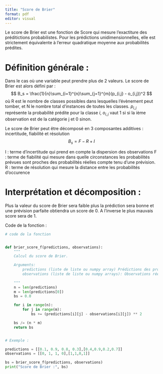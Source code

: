```yaml
---
title: "Score de Brier"
format: pdf
editor: visual
---
```


Le score de Brier est une fonction de Score qui mesure l'exactiture des préditictions probabilistes. Pour les prédictions unidimensionnelles, elle est strictement équivalente à l'erreur quadratique moyenne aux probabilités prédites.

# Définition générale :

Dans le cas où une variable peut prendre plus de 2 valeurs. Le score de Brier est alors défini par : $$
B_s = \frac{1}{n}\sum_{i=1}^{n}\sum_{j=1}^{m}(p_{i,j} - o_{i,j})^2
$$ où R est le nombre de classes possibles dans lesquelles l'évènement peut tomber, et N le nombre total d'instances de toutes les classes. $p_{i,j}$ représente la probabilité prédite pour la classe $i$, $o_{i,j}$ vaut 1 si si la ième observation est de la catégorie j et 0 sinon.

Le score de Brier peut être décomposé en 3 composantes additives : incertitude, fiabilité et résolution $$
B_s = F - R + I 
$$

I : terme d'incertitude qui prend en compte la dispersion des observations F : terme de fiabilité qui mesure dans quelle circonstances les probabilités prévues sont proches des probabilités réelles compte tenu d'une prévision. R : terme de résolution qui mesure la distance entre les probabilités d'occurence

# Interprétation et décomposition :

Plus la valeur du score de Brier sera faible plus la prédiction sera bonne et une prévision parfaite obtiendra un score de 0. A l'inverse le plus mauvais score sera de 1. 


Code de la fonction :

```python
# code de la fonction 


def brier_score_f(predictions, observations):
    """
    Calcul du score de Brier.

    Arguments:
        predictions (liste de liste ou numpy array) Prédictions des probabilités pour chaque classe.
        observations (liste de liste ou numpy arrays): Observations réelles (0 ou 1 pour chaque classe).

    """
    n = len(predictions)
    m = len(predictions[0])
    bs = 0.0

    for i in range(n):
        for j in range(m):
            bs += (predictions[i][j] - observations[i][j]) ** 2

    bs /= (n * m)
    return bs


# Exemple : 

predictions = [[0.1, 0.9, 0.8, 0.3],[0.4,0.9,0.2,0.7]]
observations = [[0, 1, 1, 0],[1,1,0,1]]

bs = brier_score_f(predictions, observations)
print("Score de Brier :", bs)



```





